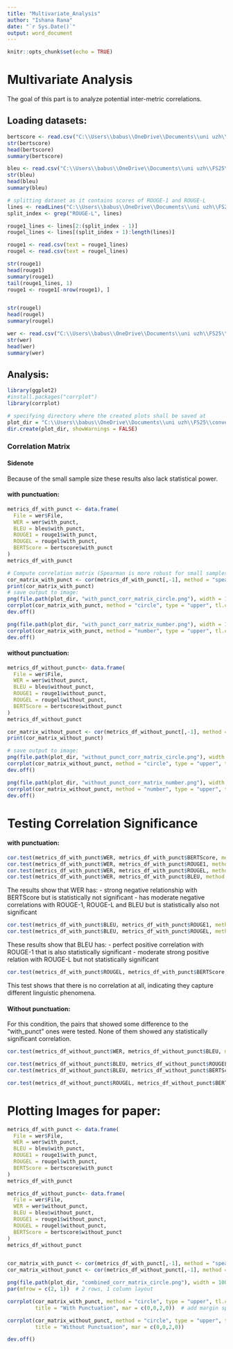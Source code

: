 ```yaml
---
title: "Multivariate_Analysis"
author: "Ishana Rana"
date: "`r Sys.Date()`"
output: word_document
---
```


```r
knitr::opts_chunk$set(echo = TRUE)
```

# Multivariate Analysis
The goal of this part is to analyze potential inter-metric correlations.

## Loading datasets:
```r
bertscore <- read.csv("C:\\Users\\babus\\OneDrive\\Documents\\uni uzh\\FS25\\conversational speech processing\\mypaper\\Beyond-WER-in-ASR\\data\\eval_results\\BERTScore_scores.csv", skip=1)
str(bertscore)
head(bertscore)
summary(bertscore)
```

```r
bleu <- read.csv("C:\\Users\\babus\\OneDrive\\Documents\\uni uzh\\FS25\\conversational speech processing\\mypaper\\Beyond-WER-in-ASR\\data\\eval_results\\BLEU_scores.csv")
str(bleu)
head(bleu)
summary(bleu)
```

```r
# splitting dataset as it contains scores of ROUGE-1 and ROUGE-L
lines <- readLines("C:\\Users\\babus\\OneDrive\\Documents\\uni uzh\\FS25\\conversational speech processing\\mypaper\\Beyond-WER-in-ASR\\data\\eval_results\\ROUGE_scores.csv")
split_index <- grep("ROUGE-L", lines)

rouge1_lines <- lines[2:(split_index - 1)]
rougel_lines <- lines[(split_index + 1):length(lines)]

rouge1 <- read.csv(text = rouge1_lines)
rougel <- read.csv(text = rougel_lines)

str(rouge1)
head(rouge1)
summary(rouge1)
tail(rouge1_lines, 1)
rouge1 <- rouge1[-nrow(rouge1), ]


str(rougel)
head(rougel)
summary(rougel)
```

```r
wer <- read.csv("C:\\Users\\babus\\OneDrive\\Documents\\uni uzh\\FS25\\conversational speech processing\\mypaper\\Beyond-WER-in-ASR\\data\\eval_results\\WER_scores.csv", skip=1)
str(wer)
head(wer)
summary(wer)
```

## Analysis:
```r
library(ggplot2)
#install.packages("corrplot")
library(corrplot)
```

```r
# specifying directory where the created plots shall be saved at
plot_dir = "C:\\Users\\babus\\OneDrive\\Documents\\uni uzh\\FS25\\conversational speech processing\\mypaper\\Beyond-WER-in-ASR\\data\\eval_results\\R_code\\for_paper"
dir.create(plot_dir, showWarnings = FALSE)
```

### Correlation Matrix

#### Sidenote
Because of the small sample size these results also lack statistical power.

#### with punctuation:
```r
metrics_df_with_punct <- data.frame(
  File = wer$File,
  WER = wer$with_punct,
  BLEU = bleu$with_punct,
  ROUGE1 = rouge1$with_punct,
  ROUGEL = rougel$with_punct,
  BERTScore = bertscore$with_punct
)
metrics_df_with_punct
```

```r
# Compute correlation matrix (Spearman is more robust for small samples)
cor_matrix_with_punct <- cor(metrics_df_with_punct[,-1], method = "spearman")
print(cor_matrix_with_punct)
# save output to image:
png(file.path(plot_dir, "with_punct_corr_matrix_circle.png"), width = 1000, height = 800, res = 150)
corrplot(cor_matrix_with_punct, method = "circle", type = "upper", tl.cex = 0.8)
dev.off()

png(file.path(plot_dir, "with_punct_corr_matrix_number.png"), width = 1000, height = 800, res = 150)
corrplot(cor_matrix_with_punct, method = "number", type = "upper", tl.cex = 0.8)
dev.off()

```

#### without punctuation:
```r
metrics_df_without_punct<- data.frame(
  File = wer$File,
  WER = wer$without_punct,
  BLEU = bleu$without_punct,
  ROUGE1 = rouge1$without_punct,
  ROUGEL = rougel$without_punct,
  BERTScore = bertscore$without_punct
)
metrics_df_without_punct
```

```r
cor_matrix_without_punct <- cor(metrics_df_without_punct[,-1], method = "spearman")
print(cor_matrix_without_punct)

# save output to image:
png(file.path(plot_dir, "without_punct_corr_matrix_circle.png"), width = 1000, height = 800, res = 150)
corrplot(cor_matrix_without_punct, method = "circle", type = "upper", tl.cex = 0.8)
dev.off()

png(file.path(plot_dir, "without_punct_corr_matrix_number.png"), width = 1000, height = 800, res = 150)
corrplot(cor_matrix_without_punct, method = "number", type = "upper", tl.cex = 0.8)
dev.off()
```


# Testing Correlation Significance
#### with punctuation:

```r
cor.test(metrics_df_with_punct$WER, metrics_df_with_punct$BERTScore, method = "spearman")
cor.test(metrics_df_with_punct$WER, metrics_df_with_punct$ROUGE1, method = "spearman")
cor.test(metrics_df_with_punct$WER, metrics_df_with_punct$ROUGEL, method = "spearman")
cor.test(metrics_df_with_punct$WER, metrics_df_with_punct$BLEU, method = "spearman")

```
The results show that WER has:
- strong negative relationship with BERTScore but is statistically not significant
- has moderate negative correlations with ROUGE-1, ROUGE-L and BLEU but is statistically also not significant

```r
cor.test(metrics_df_with_punct$BLEU, metrics_df_with_punct$ROUGE1, method = "spearman")
cor.test(metrics_df_with_punct$BLEU, metrics_df_with_punct$ROUGEL, method = "spearman")
```
These results show that BLEU has:
- perfect positive correlation with ROUGE-1 that is also statistically significant
- moderate strong positive relation with ROUGE-L but not statistically significant

```r
cor.test(metrics_df_with_punct$ROUGEL, metrics_df_with_punct$BERTScore, method = "spearman")
```
This test shows that there is no correlation at all, indicating they capture different linguistic phenomena.



#### Without punctuation:
For this condition, the pairs that showed some difference to the "with_punct" ones were tested. None of them showed any statistically significant correlation.
```r
cor.test(metrics_df_without_punct$WER, metrics_df_without_punct$BLEU, method = "spearman")
```

```r
cor.test(metrics_df_without_punct$BLEU, metrics_df_without_punct$ROUGEL, method = "spearman")
cor.test(metrics_df_without_punct$BLEU, metrics_df_without_punct$BERTScore, method = "spearman")
```

```r
cor.test(metrics_df_without_punct$ROUGEL, metrics_df_without_punct$BERTScore, method = "spearman")
```


# Plotting Images for paper:
```r
metrics_df_with_punct <- data.frame(
  File = wer$File,
  WER = wer$with_punct,
  BLEU = bleu$with_punct,
  ROUGE1 = rouge1$with_punct,
  ROUGEL = rougel$with_punct,
  BERTScore = bertscore$with_punct
)
metrics_df_with_punct

metrics_df_without_punct<- data.frame(
  File = wer$File,
  WER = wer$without_punct,
  BLEU = bleu$without_punct,
  ROUGE1 = rouge1$without_punct,
  ROUGEL = rougel$without_punct,
  BERTScore = bertscore$without_punct
)
metrics_df_without_punct


cor_matrix_with_punct <- cor(metrics_df_with_punct[,-1], method = "spearman")
cor_matrix_without_punct <- cor(metrics_df_without_punct[,-1], method = "spearman")

png(file.path(plot_dir, "combined_corr_matrix_circle.png"), width = 1000, height = 1600, res = 150)
par(mfrow = c(2, 1))  # 2 rows, 1 column layout

corrplot(cor_matrix_with_punct, method = "circle", type = "upper", tl.cex = 0.8,
         title = "With Punctuation", mar = c(0,0,2,0))  # add margin space for title

corrplot(cor_matrix_without_punct, method = "circle", type = "upper", tl.cex = 0.8,
         title = "Without Punctuation", mar = c(0,0,2,0))

dev.off()


```